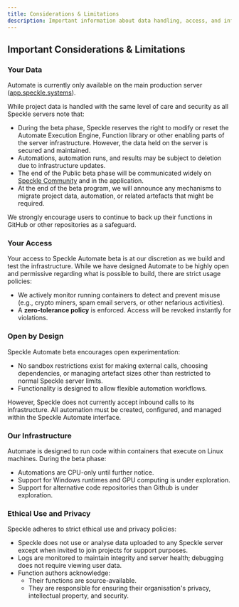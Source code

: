 ```yaml
---
title: Considerations & Limitations
description: Important information about data handling, access, and infrastructure limitations in Speckle Automate
---
```


## Important Considerations & Limitations

### Your Data

Automate is currently only available on the main production server ([app.speckle.systems](https://app.speckle.systems)).

While project data is handled with the same level of care and security as all Speckle servers note that:

- During the beta phase, Speckle reserves the right to modify or reset the Automate Execution Engine, Function library or other enabling parts of the server infrastructure. However, the data held on the server is secured and maintained.
- Automations, automation runs, and results may be subject to deletion due to infrastructure updates.
- The end of the Public beta phase will be communicated widely on [Speckle Community](https://speckle.community) and in the application.
- At the end of the beta program, we will announce any mechanisms to migrate project data, automation, or related artefacts that might be required.

We strongly encourage users to continue to back up their functions in GitHub or other repositories as a safeguard.

### Your Access

Your access to Speckle Automate beta is at our discretion as we build and test the infrastructure. While we have designed Automate to be highly open and permissive regarding what is possible to build, there are strict usage policies:

- We actively monitor running containers to detect and prevent misuse (e.g., crypto miners, spam email servers, or other nefarious activities).
- A **zero-tolerance policy** is enforced. Access will be revoked instantly for violations.

### Open by Design

Speckle Automate beta encourages open experimentation:

- No sandbox restrictions exist for making external calls, choosing dependencies, or managing artefact sizes other than restricted to normal Speckle server limits.
- Functionality is designed to allow flexible automation workflows.

However, Speckle does not currently accept inbound calls to its infrastructure. All automation must be created, configured, and managed within the Speckle Automate interface.

### Our Infrastructure

Automate is designed to run code within containers that execute on Linux machines. During the beta phase:

- Automations are CPU-only until further notice.
- Support for Windows runtimes and GPU computing is under exploration.
- Support for alternative code repositories than Github is under exploration.

### Ethical Use and Privacy

Speckle adheres to strict ethical use and privacy policies:

- Speckle does not use or analyse data uploaded to any Speckle server except when invited to join projects for support purposes.
- Logs are monitored to maintain integrity and server health; debugging does not require viewing user data.
- Function authors acknowledge:
  - Their functions are source-available.
  - They are responsible for ensuring their organisation's privacy, intellectual property, and security. 